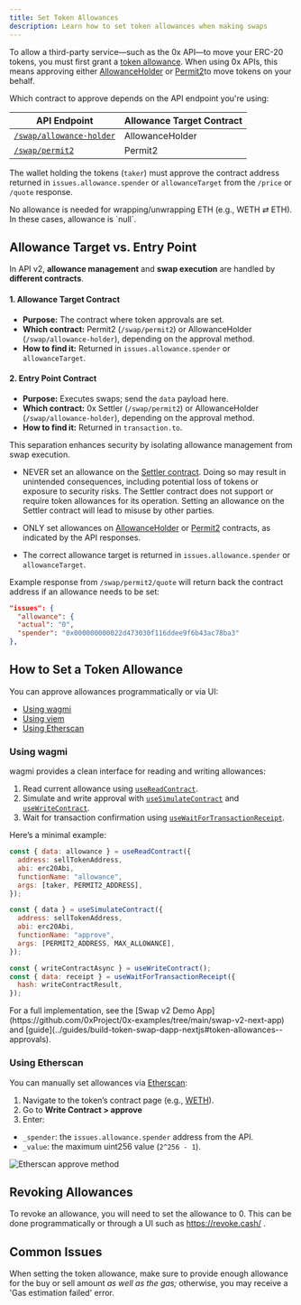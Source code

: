 ```yaml
---
title: Set Token Allowances
description: Learn how to set token allowances when making swaps
---
```


To allow a third-party service—such as the 0x API—to move your ERC-20 tokens, you must first grant a [token allowance](https://tokenallowance.io/). When using 0x APIs, this means approving either [AllowanceHolder](/developer-resources/core-concepts/contracts#allowanceholder-contract) or [Permit2](/developer-resources/core-concepts/contracts#permit2-contract)to move tokens on your behalf.

Which contract to approve depends on the API endpoint you're using:

| API Endpoint                                                                        | Allowance Target Contract |
| ----------------------------------------------------------------------------------- | ------------------------- |
| [`/swap/allowance-holder`](/api#tag/Swap/operation/swap::allowanceHolder::getQuote) | AllowanceHolder           |
| [`/swap/permit2`](/api#tag/Swap/operation/swap::permit2::getQuote)                  | Permit2                   |

The wallet holding the tokens (`taker`) must approve the contract address returned in `issues.allowance.spender` or `allowanceTarget` from the `/price` or `/quote` response.

<Info>
  No allowance is needed for wrapping/unwrapping ETH (e.g., WETH ⇄ ETH). In
  these cases, allowance is `null`.
</Info>

## Allowance Target vs. Entry Point

In API v2, **allowance management** and **swap execution** are handled by **different contracts**.

#### 1. Allowance Target Contract

- **Purpose:** The contract where token approvals are set.
- **Which contract:** Permit2 (`/swap/permit2`) or AllowanceHolder (`/swap/allowance-holder`), depending on the approval method.
- **How to find it:** Returned in `issues.allowance.spender` or `allowanceTarget`.

#### 2. Entry Point Contract

- **Purpose:** Executes swaps; send the `data` payload here.
- **Which contract:** 0x Settler (`/swap/permit2`) or AllowanceHolder (`/swap/allowance-holder`), depending on the approval method.
- **How to find it:** Returned in `transaction.to`.

This separation enhances security by isolating allowance management from swap execution.

<Danger>

- NEVER set an allowance on the [Settler contract](/introduction/0x-cheat-sheet#0x-settler-contracts). Doing so may result in unintended consequences, including potential loss of tokens or exposure to security risks. The Settler contract does not support or require token allowances for its operation. Setting an allowance on the Settler contract will lead to misuse by other parties.

- ONLY set allowances on [AllowanceHolder](/introduction/0x-cheat-sheet#allowanceholder-contract) or [Permit2](/introduction/0x-cheat-sheet#permit2-contract) contracts, as indicated by the API responses.

- The correct allowance target is returned in `issues.allowance.spender` or `allowanceTarget`.

</Danger>

Example response from `/swap/permit2/quote` will return back the contract address if an allowance needs to be set:

```json
"issues": {
  "allowance": {
  "actual": "0",
  "spender": "0x000000000022d473030f116ddee9f6b43ac78ba3"
},
```

## How to Set a Token Allowance

You can approve allowances programmatically or via UI:

- [Using wagmi](#using-wagmi)
- [Using viem](#using-viem)
- [Using Etherscan](#using-etherscan)

### Using wagmi

wagmi provides a clean interface for reading and writing allowances:

1. Read current allowance using [`useReadContract`](https://wagmi.sh/react/api/hooks/useReadContract).
2. Simulate and write approval with [`useSimulateContract`](https://wagmi.sh/react/api/hooks/useSimulateContract#usesimulatecontract) and [`useWriteContract`](https://wagmi.sh/react/api/hooks/useWriteContract#usewritecontract).
3. Wait for transaction confirmation using [`useWaitForTransactionReceipt`](https://wagmi.sh/vue/api/composables/useWaitForTransactionReceipt#usewaitfortransactionreceipt).

Here’s a minimal example:

```javascript
const { data: allowance } = useReadContract({
  address: sellTokenAddress,
  abi: erc20Abi,
  functionName: "allowance",
  args: [taker, PERMIT2_ADDRESS],
});

const { data } = useSimulateContract({
  address: sellTokenAddress,
  abi: erc20Abi,
  functionName: "approve",
  args: [PERMIT2_ADDRESS, MAX_ALLOWANCE],
});

const { writeContractAsync } = useWriteContract();
const { data: receipt } = useWaitForTransactionReceipt({
  hash: writeContractResult,
});
```

<Info>
  For a full implementation, see the [Swap v2 Demo
  App](https://github.com/0xProject/0x-examples/tree/main/swap-v2-next-app) and
  [guide](../guides/build-token-swap-dapp-nextjs#token-allowances--approvals).
</Info>

### Using Etherscan

You can manually set allowances via [Etherscan](http://etherscan.io/):

1. Navigate to the token’s contract page (e.g., [WETH](https://etherscan.io/token/0xc02aaa39b223fe8d0a0e5c4f27ead9083c756cc2#writeContract)).
2. Go to **Write Contract > approve**
3. Enter:

- `_spender`: the `issues.allowance.spender` address from the API.
- `_value`: the maximum uint256 value (`2^256 - 1`).

![Etherscan approve method](/img/0x-swap-api/etherscan-token-allowance.png)

## Revoking Allowances

To revoke an allowance, you will need to set the allowance to 0. This can be done programmatically or through a UI such as https://revoke.cash/ .

## Common Issues

When setting the token allowance, make sure to provide enough allowance for the buy or sell amount _as well as the gas;_ otherwise, you may receive a 'Gas estimation failed' error.
